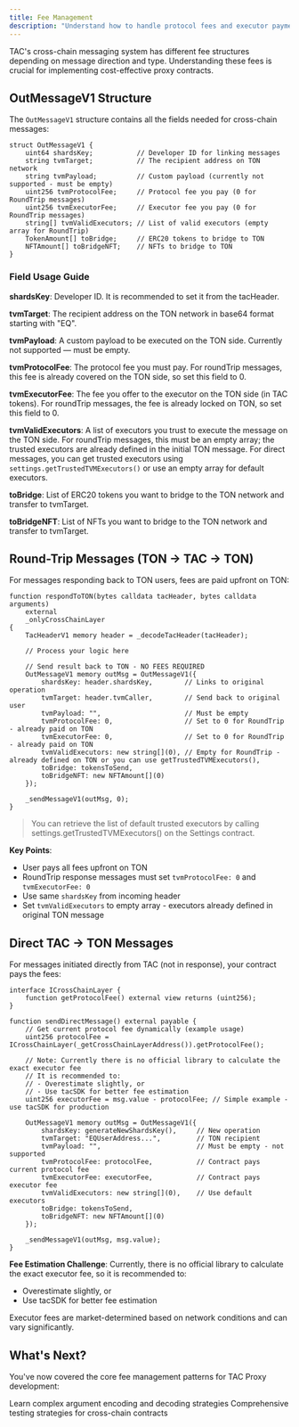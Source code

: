 ```yaml
---
title: Fee Management
description: "Understand how to handle protocol fees and executor payments in cross-chain messages"
---
```


TAC's cross-chain messaging system has different fee structures depending on message direction and type. Understanding these fees is crucial for implementing cost-effective proxy contracts.

## OutMessageV1 Structure

The `OutMessageV1` structure contains all the fields needed for cross-chain messages:

```solidity
struct OutMessageV1 {
    uint64 shardsKey;           // Developer ID for linking messages
    string tvmTarget;           // The recipient address on TON network
    string tvmPayload;          // Custom payload (currently not supported - must be empty)
    uint256 tvmProtocolFee;     // Protocol fee you pay (0 for RoundTrip messages)
    uint256 tvmExecutorFee;     // Executor fee you pay (0 for RoundTrip messages)
    string[] tvmValidExecutors; // List of valid executors (empty array for RoundTrip)
    TokenAmount[] toBridge;     // ERC20 tokens to bridge to TON
    NFTAmount[] toBridgeNFT;    // NFTs to bridge to TON
}
```

### Field Usage Guide

**shardsKey**: Developer ID. It is recommended to set it from the tacHeader.

**tvmTarget**: The recipient address on the TON network in base64 format starting with "EQ".

**tvmPayload**: A custom payload to be executed on the TON side. Currently not supported — must be empty.

**tvmProtocolFee**: The protocol fee you must pay. For roundTrip messages, this fee is already covered on the TON side, so set this field to 0.

**tvmExecutorFee**: The fee you offer to the executor on the TON side (in TAC tokens). For roundTrip messages, the fee is already locked on TON, so set this field to 0.

**tvmValidExecutors**: A list of executors you trust to execute the message on the TON side. For roundTrip messages, this must be an empty array; the trusted executors are already defined in the initial TON message. For direct messages, you can get trusted executors using `settings.getTrustedTVMExecutors()` or use an empty array for default executors.

**toBridge**: List of ERC20 tokens you want to bridge to the TON network and transfer to tvmTarget.

**toBridgeNFT**: List of NFTs you want to bridge to the TON network and transfer to tvmTarget.

## Round-Trip Messages (TON → TAC → TON)

For messages responding back to TON users, fees are paid upfront on TON:

```solidity
function respondToTON(bytes calldata tacHeader, bytes calldata arguments)
    external
    _onlyCrossChainLayer
{
    TacHeaderV1 memory header = _decodeTacHeader(tacHeader);

    // Process your logic here

    // Send result back to TON - NO FEES REQUIRED
    OutMessageV1 memory outMsg = OutMessageV1({
        shardsKey: header.shardsKey,        // Links to original operation
        tvmTarget: header.tvmCaller,        // Send back to original user
        tvmPayload: "",                     // Must be empty
        tvmProtocolFee: 0,                  // Set to 0 for RoundTrip - already paid on TON
        tvmExecutorFee: 0,                  // Set to 0 for RoundTrip - already paid on TON
        tvmValidExecutors: new string[](0), // Empty for RoundTrip - already defined on TON or you can use getTrustedTVMExecutors(),
        toBridge: tokensToSend,
        toBridgeNFT: new NFTAmount[](0)
    });

    _sendMessageV1(outMsg, 0);
}
```

> You can retrieve the list of default trusted executors by calling settings.getTrustedTVMExecutors() on the Settings contract.

**Key Points**:

- User pays all fees upfront on TON
- RoundTrip response messages must set `tvmProtocolFee: 0` and `tvmExecutorFee: 0`
- Use same `shardsKey` from incoming header
- Set `tvmValidExecutors` to empty array - executors already defined in original TON message

## Direct TAC → TON Messages

For messages initiated directly from TAC (not in response), your contract pays the fees:

```solidity
interface ICrossChainLayer {
    function getProtocolFee() external view returns (uint256);
}

function sendDirectMessage() external payable {
    // Get current protocol fee dynamically (example usage)
    uint256 protocolFee = ICrossChainLayer(_getCrossChainLayerAddress()).getProtocolFee();

    // Note: Currently there is no official library to calculate the exact executor fee
    // It is recommended to:
    // - Overestimate slightly, or
    // - Use tacSDK for better fee estimation
    uint256 executorFee = msg.value - protocolFee; // Simple example - use tacSDK for production

    OutMessageV1 memory outMsg = OutMessageV1({
        shardsKey: generateNewShardsKey(),     // New operation
        tvmTarget: "EQUserAddress...",         // TON recipient
        tvmPayload: "",                        // Must be empty - not supported
        tvmProtocolFee: protocolFee,           // Contract pays current protocol fee
        tvmExecutorFee: executorFee,           // Contract pays executor fee
        tvmValidExecutors: new string[](0),    // Use default executors
        toBridge: tokensToSend,
        toBridgeNFT: new NFTAmount[](0)
    });

    _sendMessageV1(outMsg, msg.value);
}
```

<Warning>

**Fee Estimation Challenge**: Currently, there is no official library to calculate the exact executor fee, so it is recommended to:

- Overestimate slightly, or
- Use tacSDK for better fee estimation

Executor fees are market-determined based on network conditions and can vary significantly.

</Warning>

## What's Next?

You've now covered the core fee management patterns for TAC Proxy development:

<CardGroup cols={2}>
  <Card
    title="Advanced Usage Patterns"
    icon="rocket"
    href="/build/proxy/advanced-usage/argument-encoding"
  >
    Learn complex argument encoding and decoding strategies
  </Card>
  <Card
    title="Testing Proxy Contracts"
    icon="test-tube"
    href="/build/proxy/advanced-usage/testing-framework"
  >
    Comprehensive testing strategies for cross-chain contracts
  </Card>
</CardGroup>
